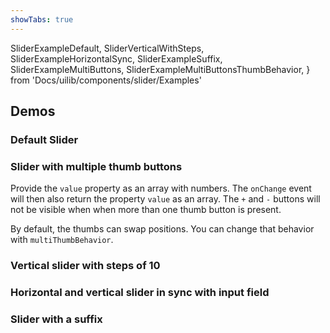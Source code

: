 ```yaml
---
showTabs: true
---
```


  SliderExampleDefault,
  SliderVerticalWithSteps,
  SliderExampleHorizontalSync,
  SliderExampleSuffix,
  SliderExampleMultiButtons,
  SliderExampleMultiButtonsThumbBehavior,
} from 'Docs/uilib/components/slider/Examples'

## Demos

### Default Slider

<SliderExampleDefault />

### Slider with multiple thumb buttons

Provide the `value` property as an array with numbers. The `onChange` event will then also return the property `value` as an array. The `+` and `-` buttons will not be visible when when more than one thumb button is present.

<SliderExampleMultiButtons />

By default, the thumbs can swap positions. You can change that behavior with `multiThumbBehavior`.

<SliderExampleMultiButtonsThumbBehavior />

### Vertical slider with steps of 10

<SliderVerticalWithSteps />

### Horizontal and vertical slider in sync with input field

<SliderExampleHorizontalSync />

### Slider with a suffix

<SliderExampleSuffix />
